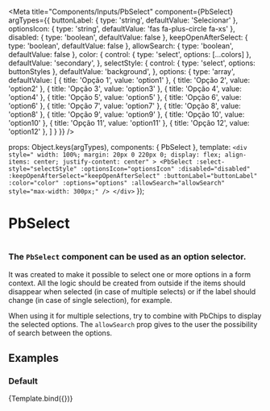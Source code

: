 
<Meta
  title="Components/Inputs/PbSelect"
  component={PbSelect}
  argTypes={{
    buttonLabel: { type: 'string', defaultValue: 'Selecionar' },
    optionsIcon: { type: 'string', defaultValue: 'fas fa-plus-circle fa-xs' },
    disabled: { type: 'boolean', defaultValue: false },
    keepOpenAfterSelect: { type: 'boolean', defaultValue: false },
    allowSearch: { type: 'boolean', defaultValue: false },
    color: {
      control: { type: 'select', options: [...colors] },
      defaultValue: 'secondary',
    },
    selectStyle: {
      control: { type: 'select', options: buttonStyles },
      defaultValue: 'background',
    },
    options: {
      type: 'array',
      defaultValue: [
        { title: 'Opção 1', value: 'option1' },
        { title: 'Opção 2', value: 'option2' },
        { title: 'Opção 3', value: 'option3' },
        { title: 'Opção 4', value: 'option4' },
        { title: 'Opção 5', value: 'option5' },
        { title: 'Opção 6', value: 'option6' },
        { title: 'Opção 7', value: 'option7' },
        { title: 'Opção 8', value: 'option8' },
        { title: 'Opção 9', value: 'option9' },
        { title: 'Opção 10', value: 'option10' },
        { title: 'Opção 11', value: 'option11' },
        { title: 'Opção 12', value: 'option12' },
      ]
    }
  }}
/>

  props: Object.keys(argTypes),
  components: { PbSelect },
  template: `
    <div style="
      width: 100%;
      margin: 20px 0 220px 0;
      display: flex;
      align-items: center;
      justify-content: center"
    >
      <PbSelect
        :select-style="selectStyle"
        :optionsIcon="optionsIcon"
        :disabled="disabled"
        :keepOpenAfterSelect="keepOpenAfterSelect"
        :buttonLabel="buttonLabel"
        :color="color"
        :options="options"
        :allowSearch="allowSearch"
        style="max-width: 300px;"
      />
    </div>
  `
});

# **PbSelect**
#

### The `PbSelect` component can be used as an option selector.

It was created to make it possible to select one or more options in a form context.
All the logic should be created from outside if the items should disappear when selected (in case of multiple selects)
or if the label should change (in case of single selection), for example.

When using it for multiple selections, try to combine with PbChips to display the selected options.
The `allowSearch` prop gives to the user the possibility of search between the options.

## Examples

### Default

<Canvas>
  <Story name="Default">
    {Template.bind({})}
  </Story>
</Canvas>
